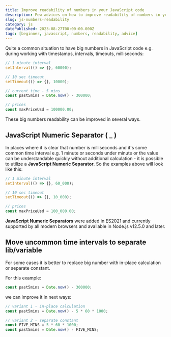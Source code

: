 ```yaml
---
title: Improve readability of numbers in your JavaScript code
description: Few advices on how to improve readability of numbers in your JavaScript code
slug: js-numbers-readability
category: js
datePublished: 2023-08-27T00:00:00.000Z
tags: [beginner, javascript, numbers, readability, advice]
---
```


Quite a common situation to have big numbers in JavaScript code e.g. during working with timestamps, intervals, timeouts, milliseconds:

```js
// 1 minute interval
setInterval(() => {}, 60000);

// 10 sec timeout
setTimeout(() => {}, 10000);

// current time - 5 mins
const past5mins = Date.now() - 300000;

// prices
const maxPriceUsd = 100000.00;
```

These big numbers readability can be improved in several ways.

## JavaScript Numeric Separator ( _ )

In places where it is clear that number is milliseconds and it's some common time interval e.g. 1 minute or seconds under minute or the value can be understandable quickly without additional calculation - it is possible to utilize a **JavaScript Numeric Separator**. So the examples above will look like this:

```js
// 1 minute interval
setInterval(() => {}, 60_000);

// 10 sec timeout
setTimeout(() => {}, 10_000);

// prices
const maxPriceUsd = 100_000.00;
```

**JavaScript Numeric Separators** were added in ES2021 and currently supported by all modern browsers and available in Node.js v12.5.0 and later.

## Move uncommon time intervals to separate lib/variable

For some cases it is better to replace big number with in-place calculation or separate constant.

For this example:
```js
const past5mins = Date.now() - 300000;
```

we can improve it in next ways:

```js
// variant 1 - in-place calculation
const past5mins = Date.now() - 5 * 60 * 1000;

// variant 2 - separate constant
const FIVE_MINS = 5 * 60 * 1000;
const past5mins = Date.now() - FIVE_MINS;
```
